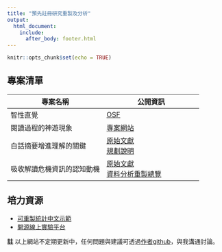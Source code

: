 ```yaml
---
title: "預先註冊研究重製及分析"
output: 
  html_document:
    include:
      after_body: footer.html
---
```


```r
knitr::opts_chunk$set(echo = TRUE)
```

## 專案清單

|專案名稱|公開資訊|
|---|---|
|智性直覺|[OSF](https://osf.io/6trj5/)|
|閱讀過程的神遊現象|[專案網站](https://scgeeker.github.io/MW_Project/)|
|白話摘要增進理解的關鍵|[原始文獻](https://doi.org/10.1525/collabra.18898)<br/>[規劃說明](Projects/202102_PL/0_reproduced_practice/0_begin.html)|
|吸收解讀危機資訊的認知動機|[原始文獻](https://www.nature.com/articles/s41598-021-86088-3)<br/>[資料分析重製總覽](Projects/202107_CM/overview.html)|


## 培力資源


- [可重製統計中文示範](https://scgeeker.github.io/Reproducible_STAT/)
- [開源線上實驗平台](https://scgeeker.github.io/Online_EXP/)


**註** 以上網站不定期更新中，任何問題與建議可透過[作者github](https://github.com/SCgeeker)，與我溝通討論。
